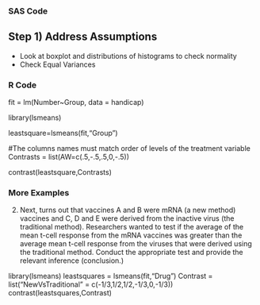 ### SAS Code
## Step 1) Address Assumptions
- Look at boxplot and distributions of histograms to check normality
- Check Equal Variances





### R Code
fit = lm(Number~Group, data = handicap)

library(lsmeans)

leastsquare=lsmeans(fit,"Group")

#The columns names must match order of levels of the treatment variable
Contrasts = list(AW=c(.5,-.5,.5,0,-.5))

contrast(leastsquare,Contrasts)


### More Examples
2.	Next, turns out that vaccines A and B were mRNA (a new method) vaccines and C, D and E were derived from the inactive virus (the traditional method).  Researchers wanted to test if the average of the mean t-cell response from the mRNA vaccines was greater than the average mean t-cell response from the viruses that were derived using the traditional method.  Conduct the appropriate test and provide the relevant inference (conclusion.)


library(lsmeans)
leastsquares = lsmeans(fit,"Drug")
Contrast = list("NewVsTraditional" = c(-1/3,1/2,1/2,-1/3,0,-1/3))
contrast(leastsquares,Contrast)
